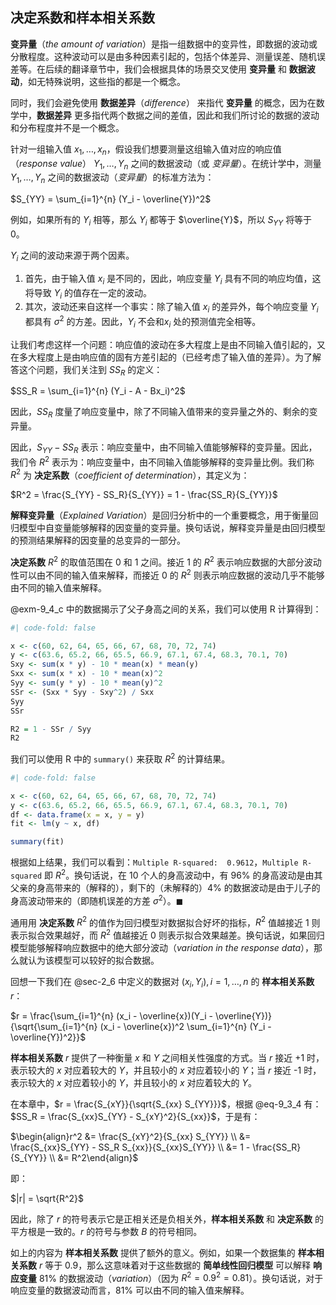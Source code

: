 ## 决定系数和样本相关系数 {#sec-9_5}
::: {.callout-note title="变异量"}
**变异量**（*the amount of variation*）是指一组数据中的变异性，即数据的波动或分散程度。这种波动可以是由多种因素引起的，包括个体差异、测量误差、随机误差等。在后续的翻译章节中，我们会根据具体的场景交叉使用 **变异量** 和 **数据波动**，如无特殊说明，这些指的都是一个概念。

同时，我们会避免使用 **数据差异**（*difference*） 来指代 **变异量** 的概念，因为在数学中，**数据差异** 更多指代两个数据之间的差值，因此和我们所讨论的数据的波动和分布程度并不是一个概念。
:::

针对一组输入值 $x_1, \ldots, x_n$，假设我们想要测量这组输入值对应的响应值（*response value*） $Y_1, \ldots, Y_n$ 之间的数据波动（或 *变异量*）。在统计学中，测量 $Y_1, \ldots, Y_n$ 之间的数据波动（*变异量*）的标准方法为：

$S_{YY} = \sum_{i=1}^{n} (Y_i - \overline{Y})^2$

例如，如果所有的 $Y_i$ 相等，那么 $Y_i$ 都等于 $\overline{Y}$，所以 $S_{YY}$ 将等于 0。

$Y_i$ 之间的波动来源于两个因素。

1. 首先，由于输入值 $x_i$ 是不同的，因此，响应变量 $Y_i$ 具有不同的响应均值，这将导致 $Y_i$ 的值存在一定的波动。
2. 其次，波动还来自这样一个事实：除了输入值 $x_i$ 的差异外，每个响应变量 $Y_i$ 都具有 $\sigma^2$ 的方差。因此，$Y_i$ 不会和$x_i$ 处的预测值完全相等。

让我们考虑这样一个问题：响应值的波动在多大程度上是由不同输入值引起的，又在多大程度上是由响应值的固有方差引起的（已经考虑了输入值的差异）。为了解答这个问题，我们关注到 $SS_R$ 的定义：

$SS_R = \sum_{i=1}^{n} (Y_i - A - Bx_i)^2$

因此，$SS_R$ 度量了响应变量中，除了不同输入值带来的变异量之外的、剩余的变异量。

因此，$S_{YY} - SS_R$ 表示：响应变量中，由不同输入值能够解释的变异量。因此，我们令 $R^2$ 表示为：响应变量中，由不同输入值能够解释的变异量比例。我们称 $R^2$ 为 **决定系数**（*coefficient of determination*），其定义为：

$R^2 = \frac{S_{YY} - SS_R}{S_{YY}} = 1 - \frac{SS_R}{S_{YY}}$

::: {.callout-note title="解释变异量"}
**解释变异量**（*Explained Variation*）是回归分析中的一个重要概念，用于衡量回归模型中自变量能够解释的因变量的变异量。换句话说，解释变异量是由回归模型的预测结果解释的因变量的总变异的一部分。
:::

**决定系数** $R^2$ 的取值范围在 0 和 1 之间。接近 1 的 $R^2$ 表示响应数据的大部分波动性可以由不同的输入值来解释，而接近 0 的 $R^2$ 则表示响应数据的波动几乎不能够由不同的输入值来解释。

::: {#exm-9_5_a}
@exm-9_4_c 中的数据揭示了父子身高之间的关系，我们可以使用 R 计算得到：

```r
#| code-fold: false

x <- c(60, 62, 64, 65, 66, 67, 68, 70, 72, 74)
y <- c(63.6, 65.2, 66, 65.5, 66.9, 67.1, 67.4, 68.3, 70.1, 70)
Sxy <- sum(x * y) - 10 * mean(x) * mean(y)
Sxx <- sum(x * x) - 10 * mean(x)^2
Syy <- sum(y * y) - 10 * mean(y)^2
SSr <- (Sxx * Syy - Sxy^2) / Sxx
Syy
SSr

R2 = 1 - SSr / Syy
R2
```

我们可以使用 R 中的 `summary()` 来获取 $R^2$ 的计算结果。

```r
#| code-fold: false

x <- c(60, 62, 64, 65, 66, 67, 68, 70, 72, 74)
y <- c(63.6, 65.2, 66, 65.5, 66.9, 67.1, 67.4, 68.3, 70.1, 70)
df <- data.frame(x = x, y = y)
fit <- lm(y ~ x, df)

summary(fit)
```

根据如上结果，我们可以看到：`Multiple R-squared:  0.9612`，`Multiple R-squared` 即 $R^2$。换句话说，在 10 个人的身高波动中，有 96% 的身高波动是由其父亲的身高带来的（解释的），剩下的（未解释的）4% 的数据波动是由于儿子的身高波动带来的（即随机误差的方差  $\sigma^2$）。$\blacksquare$
:::

通用用 **决定系数** $R^2$ 的值作为回归模型对数据拟合好坏的指标，$R^2$ 值越接近 1 则表示拟合效果越好，而 $R^2$ 值越接近 0 则表示拟合效果越差。换句话说，如果回归模型能够解释响应数据中的绝大部分波动（*variation in the response data*），那么就认为该模型可以较好的拟合数据。

回想一下我们在 @sec-2_6 中定义的数据对 $(x_i, Y_i), i = 1, \ldots, n$ 的 **样本相关系数**  $r$：

$r = \frac{\sum_{i=1}^{n} (x_i - \overline{x})(Y_i - \overline{Y})}{\sqrt{\sum_{i=1}^{n} (x_i - \overline{x})^2 \sum_{i=1}^{n} (Y_i - \overline{Y})^2}}$

 **样本相关系数**  $r$ 提供了一种衡量 $x$ 和 $Y$ 之间相关性强度的方式。当 $r$ 接近 +1 时，表示较大的 $x$ 对应着较大的 $Y$，并且较小的 $x$ 对应着较小的 $Y$；当 $r$ 接近 -1 时，表示较大的 $x$ 对应着较小的 $Y$，并且较小的 $x$ 对应着较大的 $Y$。

在本章中，$r = \frac{S_{xY}}{\sqrt{S_{xx} S_{YY}}}$，根据 @eq-9_3_4 有：$SS_R = \frac{S_{xx}S_{YY} - S_{xY}^2}{S_{xx}}$，于是有：

$\begin{align}r^2 &= \frac{S_{xY}^2}{S_{xx} S_{YY}} \\ &= \frac{S_{xx}S_{YY} - SS_R S_{xx}}{S_{xx}S_{YY}} \\ &= 1 - \frac{SS_R}{S_{YY}} \\ &= R^2\end{align}$

即：

$|r| = \sqrt{R^2}$

因此，除了 $r$ 的符号表示它是正相关还是负相关外，**样本相关系数** 和 **决定系数** 的平方根是一致的。$r$ 的符号与参数 $B$ 的符号相同。

如上的内容为 **样本相关系数** 提供了额外的意义。例如，如果一个数据集的 **样本相关系数**  $r$ 等于 0.9，那么这意味着对于这些数据的 **简单线性回归模型** 可以解释 **响应变量** 81% 的数据波动（*variation*）（因为 $R^2 = 0.9^2 = 0.81$）。换句话说，对于响应变量的数据波动而言，81% 可以由不同的输入值来解释。